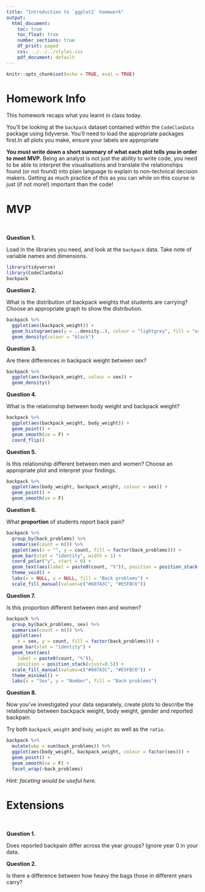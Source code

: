 ```yaml
---
title: "Introduction to `ggplot2` homework"
output:
  html_document:
    toc: true
    toc_float: true
    number_sections: true
    df_print: paged
    css: ../../../styles.css
    pdf_document: default
---
```


```r
knitr::opts_chunk$set(echo = TRUE, eval = TRUE)
```

# Homework Info

This homework recaps what you learnt in class today. 

You'll be looking at the `backpack` dataset contained within the `CodeClanData` package using tidyverse. You'll need to load the appropriate packages first.In all plots you make, ensure your labels are appropriate 

**You must write down a short summary of what each plot tells you in order to meet MVP.** Being an analyst is not just the ability to write code, you need to be able to interpret the visualisations and translate the relationships found (or not found) into plain language to explain to non-technical decision makers. Getting as much practice of this as you can while on this course is just (if not more!) important than the code!



# MVP

<br>

**Question 1.**  

Load in the libraries you need, and look at the `backpack` data. Take note of variable names and dimensions.
```r
library(tidyverse)
library(CodeClanData)
backpack
```



**Question 2.**

What is the distribution of backpack weights that students are carrying? Choose an appropriate graph to show the distribution.
```r
backpack %>% 
  ggplot(aes(backpack_weight)) +
  geom_histogram(aes(y = ..density..), colour = "lightgrey", fill = "orange", binwidth = 1) +
  geom_density(colour = "black")
```



**Question 3.**  

Are there differences in backpack weight between sex?
```r
backpack %>% 
  ggplot(aes(backpack_weight, colour = sex)) +
  geom_density()
```



**Question 4.**  

What is the relationship between body weight and backpack weight?
```r
backpack %>% 
  ggplot(aes(backpack_weight, body_weight)) +
  geom_point() +
  geom_smooth(se = F) +
  coord_flip()
```




**Question 5.**  

Is this relationship different between men and women? Choose an appropriate plot and interpret your findings.  
```r
backpack %>% 
  ggplot(aes(body_weight, backpack_weight, colour = sex)) +
  geom_point() +
  geom_smooth(se = F)
```

**Question 6.**  

What **proportion** of students report back pain?
```r
backpack %>%
  group_by(back_problems) %>% 
  summarise(count = n()) %>% 
  ggplot(aes(x = "", y = count, fill = factor(back_problems))) +
  geom_bar(stat = "identity", width = 1) +
  coord_polar("y", start = 0) +
  geom_text(aes(label = paste0(count, "%")), position = position_stack(vjust=0.5)) +
  theme_void() +
  labs(x = NULL, y = NULL, fill = "Back problems") +
  scale_fill_manual(values=c("#607A3C", "#E5FBC6"))
```



**Question 7.**  

Is this proportion different between men and women?
```r
backpack %>%
  group_by(back_problems, sex) %>% 
  summarise(count = n()) %>% 
  ggplot(aes(
    x = sex, y = count, fill = factor(back_problems))) +
  geom_bar(stat = "identity") +
  geom_text(aes(
    label = paste0(count, "%")),
    position = position_stack(vjust=0.5)) +
  scale_fill_manual(values=c("#607A3C", "#E5FBC6")) +
  theme_minimal() +
  labs(x = "Sex", y = "Number", fill = "Back problems")
```



**Question 8.**  

Now you've investigated your data separately, create plots to describe the relationship between backpack weight, body weight, gender and reported backpain.

Try both `backpack_weight` and `body_weight` as well as the `ratio`.
```r
backpack %>%
  mutate(wbp = sum(back_problems)) %>% 
  ggplot(aes(body_weight, backpack_weight, colour = factor(sex))) +
  geom_point() +
  geom_smooth(se = F) +
  facet_wrap(~back_problems)
```


*Hint: faceting would be useful here*.   

# Extensions

<br>

**Question 1.** 

Does reported backpain differ across the year groups? Ignore year 0 in your data.  


**Question 2.** 

Is there a difference between how heavy the bags those in different years carry?


